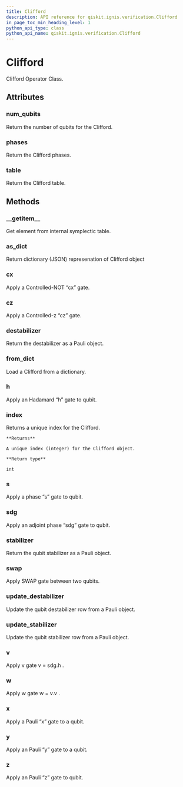 ```yaml
---
title: Clifford
description: API reference for qiskit.ignis.verification.Clifford
in_page_toc_min_heading_level: 1
python_api_type: class
python_api_name: qiskit.ignis.verification.Clifford
---
```


# Clifford

<Class id="qiskit.ignis.verification.Clifford" github="https://github.com/qiskit-community/qiskit-ignis/tree/stable/0.3/qiskit/ignis/verification/randomized_benchmarking/Clifford.py" signature="Clifford(num_qubits=None, table=None, phases=None)">
  Clifford Operator Class.

  ## Attributes

  ### num\_qubits

  <Attribute id="qiskit.ignis.verification.Clifford.num_qubits">
    Return the number of qubits for the Clifford.
  </Attribute>

  ### phases

  <Attribute id="qiskit.ignis.verification.Clifford.phases">
    Return the Clifford phases.
  </Attribute>

  ### table

  <Attribute id="qiskit.ignis.verification.Clifford.table">
    Return the Clifford table.
  </Attribute>

  ## Methods

  ### \_\_getitem\_\_

  <Function id="qiskit.ignis.verification.Clifford.__getitem__" signature="Clifford.__getitem__(index)">
    Get element from internal symplectic table.
  </Function>

  ### as\_dict

  <Function id="qiskit.ignis.verification.Clifford.as_dict" signature="Clifford.as_dict()">
    Return dictionary (JSON) represenation of Clifford object
  </Function>

  ### cx

  <Function id="qiskit.ignis.verification.Clifford.cx" signature="Clifford.cx(qubit_ctrl, qubit_trgt)">
    Apply a Controlled-NOT “cx” gate.
  </Function>

  ### cz

  <Function id="qiskit.ignis.verification.Clifford.cz" signature="Clifford.cz(qubit_ctrl, qubit_trgt)">
    Apply a Controlled-z “cz” gate.
  </Function>

  ### destabilizer

  <Function id="qiskit.ignis.verification.Clifford.destabilizer" signature="Clifford.destabilizer(row)">
    Return the destabilizer as a Pauli object.
  </Function>

  ### from\_dict

  <Function id="qiskit.ignis.verification.Clifford.from_dict" signature="classmethod Clifford.from_dict(clifford_dict)">
    Load a Clifford from a dictionary.
  </Function>

  ### h

  <Function id="qiskit.ignis.verification.Clifford.h" signature="Clifford.h(qubit)">
    Apply an Hadamard “h” gate to qubit.
  </Function>

  ### index

  <Function id="qiskit.ignis.verification.Clifford.index" signature="Clifford.index()">
    Returns a unique index for the Clifford.

    **Returns**

    A unique index (integer) for the Clifford object.

    **Return type**

    int
  </Function>

  ### s

  <Function id="qiskit.ignis.verification.Clifford.s" signature="Clifford.s(qubit)">
    Apply a phase “s” gate to qubit.
  </Function>

  ### sdg

  <Function id="qiskit.ignis.verification.Clifford.sdg" signature="Clifford.sdg(qubit)">
    Apply an adjoint phase “sdg” gate to qubit.
  </Function>

  ### stabilizer

  <Function id="qiskit.ignis.verification.Clifford.stabilizer" signature="Clifford.stabilizer(qubit)">
    Return the qubit stabilizer as a Pauli object.
  </Function>

  ### swap

  <Function id="qiskit.ignis.verification.Clifford.swap" signature="Clifford.swap(qubit0, qubit1)">
    Apply SWAP gate between two qubits.
  </Function>

  ### update\_destabilizer

  <Function id="qiskit.ignis.verification.Clifford.update_destabilizer" signature="Clifford.update_destabilizer(qubit, pauli)">
    Update the qubit destabilizer row from a Pauli object.
  </Function>

  ### update\_stabilizer

  <Function id="qiskit.ignis.verification.Clifford.update_stabilizer" signature="Clifford.update_stabilizer(qubit, pauli)">
    Update the qubit stabilizer row from a Pauli object.
  </Function>

  ### v

  <Function id="qiskit.ignis.verification.Clifford.v" signature="Clifford.v(qubit)">
    Apply v gate v = sdg.h .
  </Function>

  ### w

  <Function id="qiskit.ignis.verification.Clifford.w" signature="Clifford.w(qubit)">
    Apply w gate w = v.v .
  </Function>

  ### x

  <Function id="qiskit.ignis.verification.Clifford.x" signature="Clifford.x(qubit)">
    Apply a Pauli “x” gate to a qubit.
  </Function>

  ### y

  <Function id="qiskit.ignis.verification.Clifford.y" signature="Clifford.y(qubit)">
    Apply an Pauli “y” gate to a qubit.
  </Function>

  ### z

  <Function id="qiskit.ignis.verification.Clifford.z" signature="Clifford.z(qubit)">
    Apply an Pauli “z” gate to qubit.
  </Function>
</Class>

